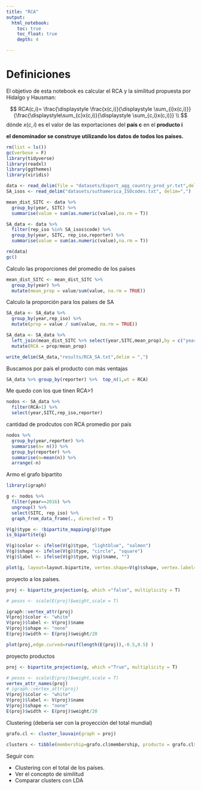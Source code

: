 ```yaml
---
title: "RCA"
output: 
  html_notebook:
    toc: true
    toc_float: true
    depth: 4

---
```


# Definiciones

El objetivo de esta notebook es calcular el RCA y la similitud propuesta por Hidalgo y Hausman:



$$
  RCA(c,i)= \frac{\displaystyle \frac{x(c,i)}{\displaystyle \sum_{i}x(c,i)}}{\frac{\displaystyle\sum_{c}x(c,i)}{\displaystyle \sum_{c,i}x(c,i)}}
\\
$$
dónde $x(c,i)$ es el valor de las exportaciones del __país c__ en el __producto i__     

__el denominador se construye utilizando los datos de todos los países.__


```r
rm(list = ls())
gc(verbose = F)
library(tidyverse)
library(readxl)
library(ggthemes)
library(viridis)
```




```r
data <- read_delim(file = "datasets/Export_agg_country_prod_yr.txt",delim = ",")
SA_isos <- read_delim("datasets/suthamerica_ISOcodes.txt", delim=",")

mean_dist_SITC <- data %>% 
  group_by(year, SITC) %>% 
  summarise(value = sum(as.numeric(value),na.rm = T))

SA_data <- data %>% 
  filter(rep_iso %in% SA_isos$code) %>% 
  group_by(year, SITC, rep_iso,reporter) %>% 
  summarise(value = sum(as.numeric(value),na.rm = T))

rm(data)
gc()

```


Calculo las proporciones del promedio de los países
```r
mean_dist_SITC <- mean_dist_SITC %>% 
  group_by(year) %>% 
  mutate(mean_prop = value/sum(value, na.rm = TRUE)) 
```

Calculo la proporción para los países de SA
```r
SA_data <- SA_data %>% 
  group_by(year,rep_iso) %>% 
  mutate(prop = value / sum(value, na.rm = TRUE))

```

```r
SA_data <- SA_data %>% 
  left_join(mean_dist_SITC %>% select(year,SITC,mean_prop),by = c("year", "SITC")) %>% 
  mutate(RCA = prop/mean_prop)

write_delim(SA_data,"results/RCA_SA.txt",delim = ",")
```



Buscamos por país el producto con más ventajas

```r
SA_data %>% group_by(reporter) %>%  top_n(1,wt = RCA)

```

Me quedo con los que tinen RCA>1
```r
nodos <- SA_data %>% 
  filter(RCA>1) %>% 
  select(year,SITC,rep_iso,reporter)
```


cantidad de prodcutos con RCA promedio por país
```r
nodos %>% 
  group_by(year,reporter) %>% 
  summarise(n= n()) %>% 
  group_by(reporter) %>% 
  summarise(n=mean(n)) %>% 
  arrange(-n)

```


Armo el grafo bipartito

```r
library(igraph)

g <- nodos %>% 
  filter(year==2016) %>% 
  ungroup() %>% 
  select(SITC, rep_iso) %>% 
  graph_from_data_frame(., directed = T)

V(g)$type <- !bipartite_mapping(g)$type
is_bipartite(g)

```


```r
V(g)$color <- ifelse(V(g)$type, "lightblue", "salmon")
V(g)$shape <- ifelse(V(g)$type, "circle", "square")
V(g)$label <- ifelse(V(g)$type, V(g)$name, "")

plot(g, layout=layout.bipartite, vertex.shape=V(g)$shape, vertex.label=V(g)$label, vertex.size=5, rescale=T ,  main = "Grafo bipartito, de países a productos. Año 2016", asp=0.35, vertex.label.cex=.7, vertex.label.dist=-2)
```

proyecto a los países.



```r

proj <- bipartite_projection(g, which ="false", multiplicity = T)

# pesos <- scale(E(proj)$weight,scale = T)

igraph::vertex_attr(proj)
V(proj)$color <- "white"
V(proj)$label <- V(proj)$name
V(proj)$shape <- "none"
E(proj)$width <- E(proj)$weight/20

plot(proj,edge.curved=runif(length(E(proj)),-0.5,0.5) )

```

proyecto productos

```r
proj <- bipartite_projection(g, which ="True", multiplicity = T)

# pesos <- scale(E(proj)$weight,scale = T)
vertex_attr_names(proj)
# igraph::vertex_attr(proj)
V(proj)$color <- "white"
V(proj)$label <- V(proj)$name
V(proj)$shape <- "none"
E(proj)$width <- E(proj)$weight/20
```


Clustering (debería ser con la proyección del total mundial)

```r

grafo.cl <- cluster_louvain(graph = proj)

clusters <- tibble(membership=grafo.cl$membership, producto = grafo.cl$names)

```



Seguir con:

- Clustering con el total de los países. 
- Ver el concepto de similitud
- Comparar clusters con LDA
